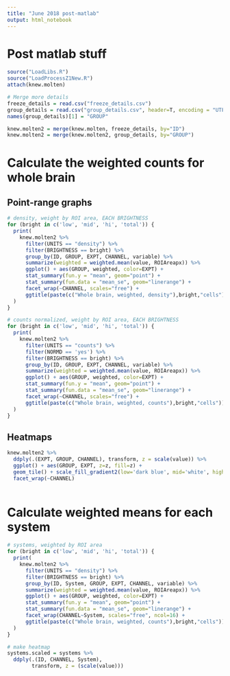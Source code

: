 ```yaml
---
title: "June 2018 post-matlab"
output: html_notebook
---
```


# Post matlab stuff

```r
source("LoadLibs.R")
source("LoadProcessZ1New.R")
attach(knew.molten)

# Merge more details
freeze_details = read.csv("freeze_details.csv")
group_details = read.csv("group_details.csv", header=T, encoding = "UTF-8-BOM")
names(group_details)[1] = "GROUP"

knew.molten2 = merge(knew.molten, freeze_details, by="ID")
knew.molten2 = merge(knew.molten2, group_details, by="GROUP")


```






# Calculate the weighted counts for whole brain
## Point-range graphs
```r

# density, weight by ROI area, EACH BRIGHTNESS
for (bright in c('low', 'mid', 'hi', 'total')) {
  print(
    knew.molten2 %>%
      filter(UNITS == "density") %>%
      filter(BRIGHTNESS == bright) %>%
      group_by(ID, GROUP, EXPT, CHANNEL, variable) %>%
      summarize(weighted = weighted.mean(value, ROIAreapx)) %>%
      ggplot() + aes(GROUP, weighted, color=EXPT) + 
      stat_summary(fun.y = "mean", geom="point") + 
      stat_summary(fun.data = "mean_se", geom="linerange") + 
      facet_wrap(~CHANNEL, scales="free") + 
      ggtitle(paste(c("Whole brain, weighted, density"),bright,"cells"))
  )
}

# counts normalized, weight by ROI area, EACH BRIGHTNESS
for (bright in c('low', 'mid', 'hi', 'total')) {
  print(
    knew.molten2 %>%
      filter(UNITS == "counts") %>%
      filter(NORMD == 'yes') %>%
      filter(BRIGHTNESS == bright) %>%
      group_by(ID, GROUP, EXPT, CHANNEL, variable) %>%
      summarize(weighted = weighted.mean(value, ROIAreapx)) %>%
      ggplot() + aes(GROUP, weighted, color=EXPT) + 
      stat_summary(fun.y = "mean", geom="point") + 
      stat_summary(fun.data = "mean_se", geom="linerange") + 
      facet_wrap(~CHANNEL, scales="free") + 
      ggtitle(paste(c("Whole brain, weighted, counts"),bright,"cells"))
  )
}


```

## Heatmaps
```r

knew.molten2 %>%
  ddply(.(EXPT, GROUP, CHANNEL), transform, z = scale(value)) %>%
  ggplot() + aes(GROUP, EXPT, z=z, fill=z) +
  geom_tile() + scale_fill_gradient2(low='dark blue', mid='white', high='red') +
  facet_wrap(~CHANNEL)
  

```


# Calculate weighted means for each system

```r

# systems, weighted by ROI area
for (bright in c('low', 'mid', 'hi', 'total')) {
  print(
    knew.molten2 %>%
      filter(UNITS == "density") %>%
      filter(BRIGHTNESS == bright) %>%
      group_by(ID, System, GROUP, EXPT, CHANNEL, variable) %>%
      summarize(weighted = weighted.mean(value, ROIAreapx)) %>%
      ggplot() + aes(GROUP, weighted, color=EXPT) + 
      stat_summary(fun.y = "mean", geom="point") + 
      stat_summary(fun.data = "mean_se", geom="linerange") + 
      facet_wrap(CHANNEL~System, scales="free", ncol=16) + 
      ggtitle(paste(c("Whole brain, weighted, counts"),bright,"cells"))
  )
}

# make heatmap
systems.scaled = systems %>%
  ddply(.(ID, CHANNEL, System), 
        transform, z = (scale(value)))


```


